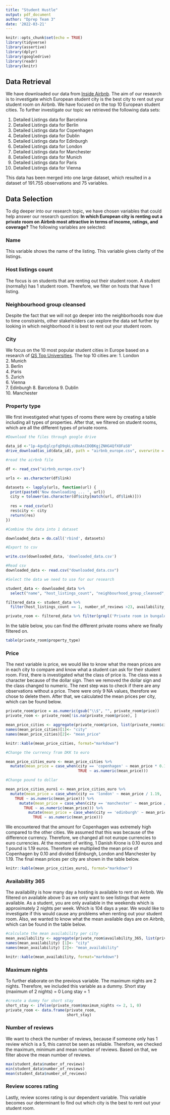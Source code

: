 ```yaml
---
title: "Student Hustle"
output: pdf_document
author: "Dprep Team 3"
date: '2022-03-21'
---
```


```r
knitr::opts_chunk$set(echo = TRUE)
library(tidyverse)
library(assertive)
library(dplyr)
library(googledrive)
library(readr)
library(knitr)
```

## Data Retrieval
We have downloaded our data from [Inside Airbnb](http://insideairbnb.com/get-the-data.html). The aim of our research is to investigate which European student city is the best city to rent out your student room on Airbnb. We have focused on the top 10 European student cities. To further investigate our topic we retrieved the following data sets:

1. Detailed Listings data for Barcelona
2. Detailed Listings data for Berlin
3. Detailed Listings data for Copenhagen
4. Detailed Listings data for Dublin
5. Detailed Listings data for Edinburgh
6. Detailed Listings data for London
7. Detailed Listings data for Manchester
8. Detailed Listings data for Munich
9. Detailed Listings data for Paris
10. Detailed Listings data for Vienna

This data has been merged into one large dataset, which resulted in a dataset of 191.755 observations and 75 variables.

## Data Selection
To dig deeper into our research topic, we have chosen variables that could help answer our research question: **In which European city is renting out a private room on Airbnb most attractive in terms of income, ratings, and coverage?** The following variables are selected:

### Name
This variable shows the name of the listing. This variable gives clarity of the listings. 

### Host listings count
The focus is on students that are renting out their student room. A student (normally) has 1 student room. Therefore, we filter on hosts that have 1 listing. 

### Neighbourhood group cleansed
Despite the fact that we will not go deeper into the neighborhoods now due to time constraints, other stakeholders can explore the data set further by looking in which neighborhood it is best to rent out your student room.

### City
We focus on the 10 most popular student cities in Europe based on a research of [QS Top Universities](https://www.topuniversities.com/best-student-cities). The top 10 cities are:
1.  London    
2.  Munich    
3.  Berlin    
4.  Paris     
5.  Zurich    
6.  Vienna    
7.  Edinburgh 
8.  Barcelona 
9.  Dublin    
10. Manchester

### Property type
We first investigated what types of rooms there were by creating a table including all types of properties. After that, we filtered on student rooms, which are all the different types of private rooms. 

```r
#Download the files through google drive

data_id <-"1p-4gvEglcpfqD9qkLsU0oAsCDOBKgjZNHG4QfXOFaS0"
drive_download(as_id(data_id), path = "airbnb_europe.csv", overwrite = TRUE)

#read the airbnb file

df <- read_csv("airbnb_europe.csv")

urls <- as.character(df$link)

datasets <- lapply(urls, function(url) {
  print(paste0('Now downloading ... ', url))
  city = tolower(as.character(df$city[match(url, df$link)]))
  
  res = read_csv(url)
  res$city <- city
  return(res)
})

#Combine the data into 1 dataset

downloaded_data = do.call('rbind', datasets) 

#Export to csv

write.csv(downloaded_data, 'downloaded_data.csv')

#Read csv
downloaded_data <- read.csv("downloaded_data.csv")

#Select the data we need to use for our research

student_data <- downloaded_data %>%
  select("name", "host_listings_count", "neighbourhood_group_cleansed", "city", "property_type", "price", "availability_365", "maximum_nights", "number_of_reviews", "review_scores_rating")

filtered_data <- student_data %>%
  filter(host_listings_count == 1, number_of_reviews >23, availability_365 >0)

private_room <- filtered_data %>% filter(grepl('Private room in bungalow|Private room in cabin|Private room in casa particular|Private room in castle|Private room in chalet Private room|Private room in condominium (condo)|Private room in cottage|Private room in floor|Private room in guest suite|Private room in guesthouse|Private room in hostel|Private room in houseboat|Private room in loft|Private room in rental unit|Private room in residential home|Private room in serviced apartment|Private room in tiny house|Private room in townhouse|Private room in treehouse|Private room in villa', property_type))

```
In the table below, you can find the different private rooms where we finally filtered on.

```r
table(private_room$property_type)
```

### Price
The next variable is price, we would like to know what the mean prices are in each city to compare and know what a student can ask for their student room. First, there is investigated what the class of price is. The class was a character because of the dollar sign. Then we removed the dollar sign and the class changed to numeric. The next step was to check if there are any observations without a price. There were only 9 NA values, therefore we chose to delete them. After that, we calculated the mean prices per city, which can be found below.

```r
private_room$price = as.numeric(gsub("\\$", "", private_room$price))
private_room <- private_room[!is.na(private_room$price), ]
```

```r
mean_price_cities <- aggregate(private_room$price, list(private_room$city), FUN=mean)
names(mean_price_cities)[1]<- "city"
names(mean_price_cities)[2]<- "mean_price"
```

```r
knitr::kable(mean_price_cities, format="markdown")
```

```r
#Change the currency from DKK to euro

mean_price_cities_euro <- mean_price_cities %>%
  mutate(mean_price = case_when(city == 'copenhagen' ~ mean_price * 0.10,
                                TRUE ~ as.numeric(mean_price)))

#Change pound to dollar

mean_price_cities_euro1 <- mean_price_cities_euro %>%
  mutate(mean_price = case_when(city == 'london' ~ mean_price / 1.19,
    TRUE ~ as.numeric(mean_price))) %>%
      mutate(mean_price = case_when(city == 'manchester' ~ mean_price / 1.19,
        TRUE ~ as.numeric(mean_price))) %>%
          mutate(mean_price = case_when(city == 'edinburgh' ~ mean_price / 1.19,
            TRUE ~ as.numeric(mean_price)))
```

We encountered that the amount for Copenhagen was extremely high compared to the other cities. We assumed that this was because of the difference currency. Therefore, we changed all not europe currencies to euro currencies. At the moment of writing, 1 Danish Krone is 0.10 euros and 1 pound is 1.19 euros. Therefore we multiplied the mean price of Copenhagen by 0.10 and divided Edinburgh, London and Manchester by 1.19. The final mean prices per city are shown in the table below. 

```r
knitr::kable(mean_price_cities_euro1, format="markdown")
```

### Availability 365
The availability is how many day a hosting is available to rent on Airbnb. We filtered on available above 0 as we only want to see listings that were available. As a student, you are only available in the weekends which is approximately 2 nights per week. Which is 104 days a year. We would like to investigate if this would cause any problems when renting out your student room. Also, we wanted  to know what the mean available days are on Airbnb, which can be found in the table below.

```r
#calculate the mean availability per city
mean_availability <- aggregate(private_room$availability_365, list(private_room$city), FUN=mean)
names(mean_availability) [1]<- "city"
names(mean_availability) [2]<- "mean_availability"
```
```r
knitr::kable(mean_availability, format="markdown")
```

### Maximum nights
To further elaborate on the previous variable. The maximum nights are 2 nights. Therefore, we included this variable as a dummy. 
Short stay (maximum of 2 nights) = 0
Long stay = 1

```r
#create a dummy for short stay 
short_stay <- ifelse(private_room$maximum_nights <= 2, 1, 0)
private_room <- data.frame(private_room,
                           short_stay)
```

### Number of reviews
We want to check the number of reviews, because if someone only has 1 review which is a 5, this cannot be seen as reliable. Therefore, we checked the maximum, minimum and mean number of reviews. Based on that, we filter above the mean number of reviews. 

```r
max(student_data$number_of_reviews)
min(student_data$number_of_reviews)
mean(student_data$number_of_reviews)
```

### Review scores rating
Lastly, review scores rating is our dependent variable. This variable becomes our determinant to find out which city is the best to rent out your student room. 
